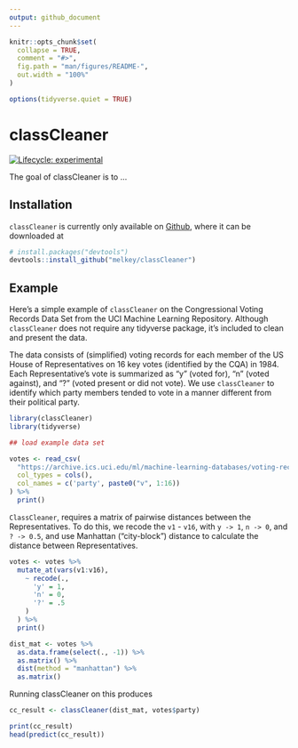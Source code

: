---
output: github_document
---

<!-- README.md is generated from README.Rmd. Please edit that file -->

```{r, include = FALSE}

knitr::opts_chunk$set(
  collapse = TRUE,
  comment = "#>",
  fig.path = "man/figures/README-",
  out.width = "100%"
)

options(tidyverse.quiet = TRUE)
```

# classCleaner

<!-- badges: start -->
[![Lifecycle: experimental](https://img.shields.io/badge/lifecycle-experimental-orange.svg)](https://www.tidyverse.org/lifecycle/#experimental)
<!-- badges: end -->

The goal of classCleaner is to ...

## Installation

<!-- You can install the released version of classCleaner from [CRAN](https://CRAN.R-project.org) with: -->

<!-- ``` r -->
<!-- install.packages("classCleaner") -->
<!-- ``` -->
`classCleaner` is currently only available on [Github](https://github.com/), where it can be downloaded at
<!-- And the development version from [GitHub](https://github.com/) with: -->

``` r
# install.packages("devtools")
devtools::install_github("melkey/classCleaner")
```
## Example

Here's a simple example of `classCleaner` on the Congressional Voting Records Data Set from the UCI Machine Learning Repository.
Although `classCleaner` does not require any tidyverse package, it's included to clean and present the data.

The data consists of (simplified) voting records for each member of the US House of Representatives on 16 key votes (identified by the CQA) in 1984.
Each Representative's vote is summarized as "y" (voted for), "n" (voted against), and "?" (voted present or did not vote).
We use `classCleaner` to identify which party members tended to vote in a manner different from their political party.

```{r load-data}
library(classCleaner)
library(tidyverse)

## load example data set

votes <- read_csv(
  "https://archive.ics.uci.edu/ml/machine-learning-databases/voting-records/house-votes-84.data",
  col_types = cols(),
  col_names = c('party', paste0("v", 1:16))
) %>%
  print()

```

`ClassCleaner`, requires a matrix of pairwise distances between the Representatives.
To do this, we recode the `v1` - `v16`, with `y -> 1`, `n -> 0`, and `? -> 0.5`, and use Manhattan ("city-block") distance to calculate the distance between Representatives.

```{r recode-vars, warning=FALSE}
votes <- votes %>%
  mutate_at(vars(v1:v16), 
    ~ recode(., 
      'y' = 1,
      'n' = 0,
      '?' = .5
    )
  ) %>%
  print()

dist_mat <- votes %>% 
  as.data.frame(select(., -1)) %>%
  as.matrix() %>%
  dist(method = "manhattan") %>%
  as.matrix()
```

Running classCleaner on this produces
```{r classCleaner}
cc_result <- classCleaner(dist_mat, votes$party)

print(cc_result)
head(predict(cc_result))
```
